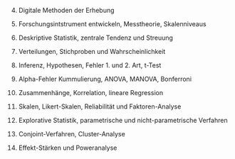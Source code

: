 
4. Digitale Methoden der Erhebung



4. Forschungsintstrument entwickeln, Messtheorie, Skalenniveaus
5. Deskriptive Statistik, zentrale Tendenz und Streuung
6. Verteilungen, Stichproben und Wahrscheinlichkeit
7. Inferenz, Hypothesen, Fehler 1. und 2. Art, t-Test
8. Alpha-Fehler Kummulierung, ANOVA, MANOVA, Bonferroni
9. Zusammenhänge, Korrelation, lineare Regression
10. Skalen, Likert-Skalen, Reliabilität und Faktoren-Analyse
11. Explorative Statistik, parametrische und nicht-parametrische Verfahren
12. Conjoint-Verfahren, Cluster-Analyse
13. Effekt-Stärken und Poweranalyse
